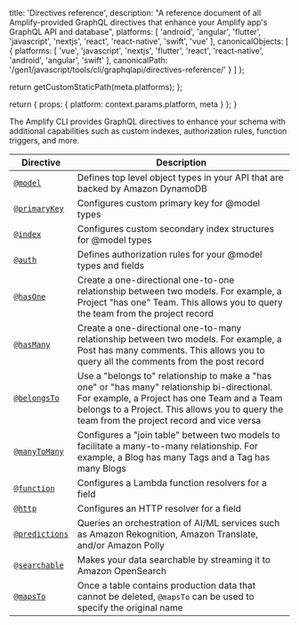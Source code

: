 
  title: 'Directives reference',
  description: "A reference document of all Amplify-provided GraphQL directives that enhance your Amplify app's GraphQL API and database",
  platforms: [
    'android',
    'angular',
    'flutter',
    'javascript',
    'nextjs',
    'react',
    'react-native',
    'swift',
    'vue'
  ],
  canonicalObjects: [
    {
      platforms: [
        'vue',
        'javascript',
        'nextjs',
        'flutter',
        'react',
        'react-native',
        'android',
        'angular',
        'swift'
      ],
      canonicalPath: '/gen1/javascript/tools/cli/graphqlapi/directives-reference/'
    }
  ]
};

  return getCustomStaticPath(meta.platforms);
};

  return {
    props: {
      platform: context.params.platform,
      meta
    }
  };
}

The Amplify CLI provides GraphQL directives to enhance your schema with additional capabilities such as custom indexes, authorization rules, function triggers, and more.

| Directive | Description |
| --- | --- |
| [`@model`](/[platform]/build-a-backend/graphqlapi/data-modeling/) | Defines top level object types in your API that are backed by Amazon DynamoDB |
| [`@primaryKey`](/[platform]/build-a-backend/graphqlapi/data-modeling/#configure-a-primary-key) | Configures custom primary key for @model types |
| [`@index`](/[platform]/build-a-backend/graphqlapi/data-modeling/#configure-a-secondary-index) | Configures custom secondary index structures for @model types |
| [`@auth`](/[platform]/build-a-backend/graphqlapi/customize-authorization-rules/) | Defines authorization rules for your @model types and fields |
| [`@hasOne`](/[platform]/build-a-backend/graphqlapi/data-modeling/#has-one-relationship) | Create a one-directional one-to-one relationship between two models. For example, a Project "has one" Team. This allows you to query the team from the project record |
| [`@hasMany`](/[platform]/build-a-backend/graphqlapi/data-modeling/#has-many-relationship) | Create a one-directional one-to-many relationship between two models. For example, a Post has many comments. This allows you to query all the comments from the post record |
| [`@belongsTo`](/[platform]/build-a-backend/graphqlapi/data-modeling/#belongs-to-relationship) | Use a "belongs to" relationship to make a "has one" or "has many" relationship bi-directional. For example, a Project has one Team and a Team belongs to a Project. This allows you to query the team from the project record and vice versa |
| [`@manyToMany`](/[platform]/build-a-backend/graphqlapi/data-modeling/#many-to-many-relationship) | Configures a "join table" between two models to facilitate a many-to-many relationship. For example, a Blog has many Tags and a Tag has many Blogs |
| [`@function`](/[platform]/build-a-backend/graphqlapi/custom-business-logic/#lambda-function-resolver) | Configures a Lambda function resolvers for a field |
| [`@http`](/[platform]/build-a-backend/graphqlapi/custom-business-logic/#http-resolver) | Configures an HTTP resolver for a field |
| [`@predictions`](/[platform]/build-a-backend/graphqlapi/connect-machine-learning-services/) | Queries an orchestration of AI/ML services such as Amazon Rekognition, Amazon Translate, and/or Amazon Polly |
| [`@searchable`](/[platform]/build-a-backend/graphqlapi/search-and-result-aggregations/) | Makes your data searchable by streaming it to Amazon OpenSearch |
| [`@mapsTo`](/[platform]/build-a-backend/graphqlapi/schema-evolution/) | Once a table contains production data that cannot be deleted, `@mapsTo` can be used to specify the original name |
